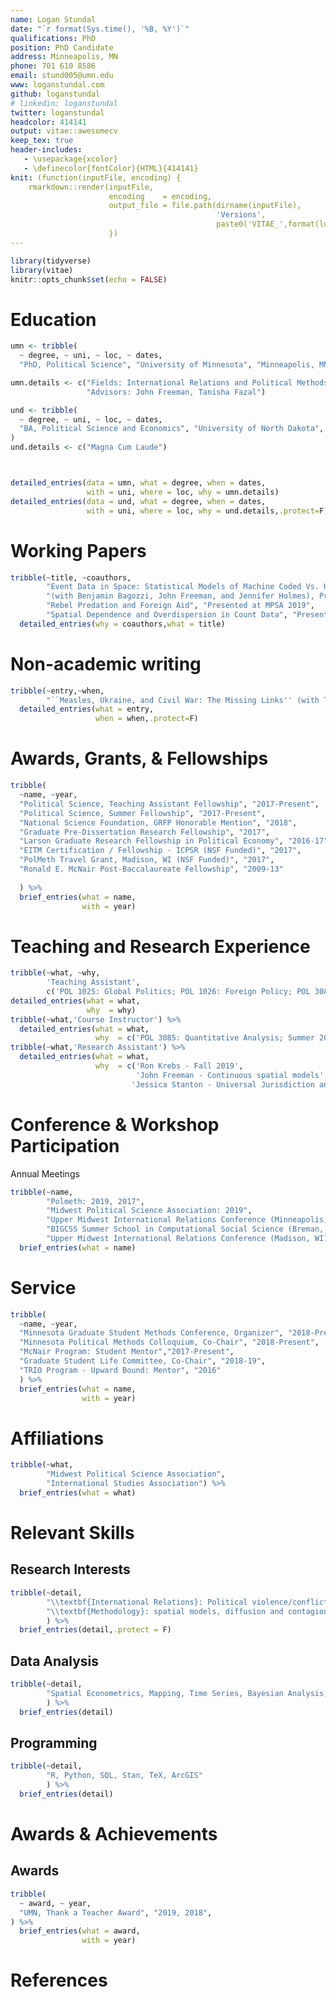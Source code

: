 ```yaml
---
name: Logan Stundal
date: "`r format(Sys.time(), '%B, %Y')`"
qualifications: PhD
position: PhD Candidate
address: Minneapolis, MN
phone: 701 610 8586
email: stund005@umn.edu
www: loganstundal.com
github: loganstundal
# linkedin: loganstundal
twitter: loganstundal
headcolor: 414141
output: vitae::awesomecv
keep_tex: true
header-includes:
   - \usepackage{xcolor}
   - \definecolor{fontColor}{HTML}{414141}
knit: (function(inputFile, encoding) { 
    rmarkdown::render(inputFile, 
                      encoding    = encoding, 
                      output_file = file.path(dirname(inputFile),
                                              'Versions',
                                              paste0('VITAE_',format(lubridate::today(), "%Y%m%d")))) 
                      })
---
```


```r
library(tidyverse)
library(vitae)
knitr::opts_chunk$set(echo = FALSE)
```

# Education
```r
umn <- tribble(
  ~ degree, ~ uni, ~ loc, ~ dates,
  "PhD, Political Science", "University of Minnesota", "Minneapolis, MN", "2016 - Present",)

umn.details <- c("Fields: International Relations and Political Methods",
                 "Advisors: John Freeman, Tanisha Fazal")

und <- tribble(
  ~ degree, ~ uni, ~ loc, ~ dates,
  "BA, Political Science and Economics", "University of North Dakota", "Grand Forks, ND", "2013"
)
und.details <- c("Magna Cum Laude")



detailed_entries(data = umn, what = degree, when = dates, 
                 with = uni, where = loc, why = umn.details)
detailed_entries(data = und, what = degree, when = dates, 
                 with = uni, where = loc, why = und.details,.protect=F)

```

# Working Papers
```r
tribble(~title, ~coauthors,
        "Event Data in Space: Statistical Models of Machine Coded Vs. Human Coded Data", 
        "(with Benjamin Bagozzi, John Freeman, and Jennifer Holmes), Presented at PolMeth 2019",
        "Rebel Predation and Foreign Aid", "Presented at MPSA 2019",
        "Spatial Dependence and Overdispersion in Count Data", "Presented at Polmeth 2017") %>%
  detailed_entries(why = coauthors,what = title)
```

<!-- # Select Other Publications and Writing -->
# Non-academic writing
```r
tribble(~entry,~when,
        "``Measles, Ukraine, and Civil War: The Missing Links'' (with Tanisha Fazal). \\it{Political Violence @ A Glance}", "March 22, 2019") %>%
  detailed_entries(what = entry, 
                   when = when,.protect=F)
```

# Awards, Grants, & Fellowships
```r
tribble(
  ~name, ~year,
  "Political Science, Teaching Assistant Fellowship", "2017-Present",
  "Political Science, Summer Fellowship", "2017-Present",
  "National Science Foundation, GRFP Honorable Mention", "2018",
  "Graduate Pre-Dissertation Research Fellowship", "2017",
  "Larson Graduate Research Fellowship in Political Economy", "2016-17",
  "EITM Certification / Fellowship - ICPSR (NSF Funded)", "2017",
  "PolMeth Travel Grant, Madison, WI (NSF Funded)", "2017",
  "Ronald E. McNair Post-Baccalaureate Fellowship", "2009-13"
  
  ) %>%
  brief_entries(what = name,
                with = year)

```

# Teaching and Research Experience
```r
tribble(~what, ~why,
        'Teaching Assistant',
        c('POL 1025: Global Politics; POL 1026: Foreign Policy; POL 3085: Quantitative Analysis; POL 4810: The Politics of Nuclear Weapons')) %>%
detailed_entries(what = what,
                 why  = why)
tribble(~what,'Course Instructor') %>%
  detailed_entries(what = what,
                   why  = c('POL 3085: Quantitative Analysis; Summer 2019'))
tribble(~what,'Research Assistant') %>%
  detailed_entries(what = what,
                   why  = c('Ron Krebs - Fall 2019',
                            'John Freeman - Continuous spatial models',
                           'Jessica Stanton - Universal Jurisdiction and Civil War'))

```

# Conference & Workshop Participation
Annual Meetings 
```r
tribble(~name,
        "Polmeth: 2019, 2017",
        "Midwest Political Science Association: 2019",
        "Upper Midwest International Relations Conference (Minneapolis, MN): 2019",
        "BIGCSS Summer School in Computational Social Science (Breman, Germany): July 2018",
        "Upper Midwest International Relations Conference (Madison, WI): 2018") %>%
  brief_entries(what = name)
```

# Service
```r

tribble(
  ~name, ~year,
  "Minnesota Graduate Student Methods Conference, Organizer", "2018-Present",
  "Minnesota Political Methods Colloquium, Co-Chair", "2018-Present",
  "McNair Program: Student Mentor","2017-Present",
  "Graduate Student Life Committee, Co-Chair", "2018-19",
  "TRIO Program - Upward Bound: Mentor", "2016"
  ) %>%
  brief_entries(what = name,
                with = year)
```


# Affiliations
```r
tribble(~what,
        "Midwest Political Science Association",
        "International Studies Association") %>%
  brief_entries(what = what)
```

# Relevant Skills
## Research Interests
```r
tribble(~detail,
        "\\textbf{International Relations}: Political violence/conflict processes, health crises, disease management",
        "\\textbf{Methodology}: spatial models, diffusion and contagion processes, Bayesian analsysis, simulation"
        ) %>%
  brief_entries(detail,.protect = F)
```

## Data Analysis
```r
tribble(~detail,
        "Spatial Econometrics, Mapping, Time Series, Bayesian Analysis, Visualisation, Data Cleaning, Forecasting, Surveys",
        ) %>%
  brief_entries(detail)
```

## Programming
```r
tribble(~detail,
        "R, Python, SQL, Stan, TeX, ArcGIS"
        ) %>%
  brief_entries(detail)
```

# Awards & Achievements
## Awards
```r
tribble(
  ~ award, ~ year,
  "UMN, Thank a Teacher Award", "2019, 2018",
) %>%
  brief_entries(what = award, 
                with = year)
```

# References
\begin{table}[!h]
  \fontsize{10}{4}
  \fontseries{b}
  \selectfont
  {\color{fontColor}\begin{tabular*}{\textwidth}{@{\extracolsep{\fill}} lll}
    John Freeman                                & Tanisha Fazal                     & Jessica Stanton \\
    Professor                                   & Associate Professor               & Associate Professor\\
    Political Science Department                & Political Science Department      & Humphrey School of Public Affairs\\ 
    University of Minnesota                     & University of Minnesota           & University of Minnesota \\
    Email: \href{mailto:freeman@umn.edu}{freeman@umn.edu} &
    Email: \href{mailto:fazal007@umn.edu}{fazal007@umn.edu} &
    Email: \href{mailto:stantonj@umn.edu}{stantonj@umn.edu} \\
    Phone: 612-624-6018                         & Phone: 612-624-8261 \             & 612-626-8910 \\
    & & \\
    & & \\
    & & \\
    Jane Sumner                                 & Mark Bell                         & Brian Urlacher \\
    Assistant Professor                         & Assistant Professor               & Associate Professor \\ 
    Political Science Department                & Political Science Department      & Political Science Department\\ 
    University of Minnesota                     & University of Minnesota           & University of North Dakota \\
    Email: \href{mailto:jlsumner@umn.edu}{jlsumner@umn.edu} &
    Email: \href{mailto:msbell@umn.edu}{msbell@umn.edu} &
    Email: \href{mailto:brian.urlacher@und.edu}{brian.urlacher@und.edu} \\
    Phone: 612-626-7825                         & Phone: 612-626-2889               & Phone: 701-777-3541
    
    
  \end{tabular*}}
\end{table}



